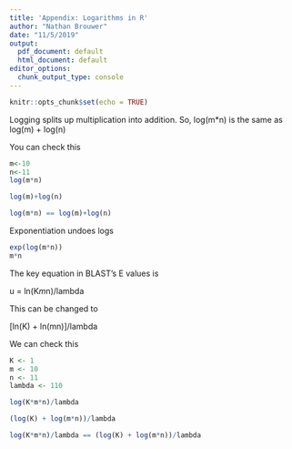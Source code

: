 ```yaml
---
title: 'Appendix: Logarithms in R'
author: "Nathan Brouwer"
date: "11/5/2019"
output:
  pdf_document: default
  html_document: default
editor_options:
  chunk_output_type: console
---
```


```r
knitr::opts_chunk$set(echo = TRUE)
```


Logging splits up multiplication into addition.  So, log(m*n) is the same as log(m) + log(n)

You can check this

```r
m<-10
n<-11
log(m*n)

log(m)+log(n)

log(m*n) == log(m)+log(n)
```

Exponentiation undoes logs

```r
exp(log(m*n))
m*n
```

The key equation in BLAST's E values is 

u = ln(K*m*n)/lambda


This can be changed to 

[ln(K) + ln(mn)]/lambda

We can check this

```r
K <- 1
m <- 10
n <- 11
lambda <- 110

log(K*m*n)/lambda

(log(K) + log(m*n))/lambda

log(K*m*n)/lambda == (log(K) + log(m*n))/lambda

```



```r

```


